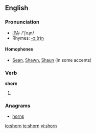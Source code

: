 ==English==

===Pronunciation===
*[[w:IPA|IPA]]: /'ʃoɻn/
*Rhymes: [[Rhymes:English:-ɔː(r)n|-ɔː(r)n]]

====Homophones====
*[[Sean]], [[Shawn]], [[Shaun]] (in some accents)

===Verb===
'''shorn'''

# {{past of|shear}}

===Anagrams===
*[[horns]]

[[io:shorn]]
[[te:shorn]]
[[vi:shorn]]
